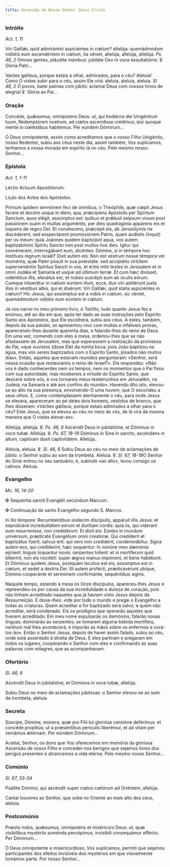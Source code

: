 ```yaml
---
title: Ascensão de Nosso Senhor Jesus Cristo
---
```


### Intróito

<em>Act. 1, 11</em>

<div class="side-by-side not-content">

Viri Galilǽi, quid admirámini aspiciéntes in cœlum? allelúja: quemádmodum vidístis eum ascendéntem in cœlum, ita véniet, allelúja, allelúja, allelúja. <em>Ps. 46, 2</em> Omnes gentes, pláudite mánibus: jubiláte Deo in voce exsultatiónis. ℣. Gloria Patri...

Varões galileus, porque estais a olhar, admirados, para o céu? Aleluia! Como O vistes subir para o céu, assim Ele virá: aleluia, aleluia, aleluia. <em>Sl. 46, 2 Ó</em> povos, batei palmas com júbilo: aclamai Deus com vossos hinos de alegria! ℣. Glória ao Pai...

</div>

### Oração

<div class="side-by-side not-content">

Concéde, quǽsumus, omnípotens Deus: ut, qui hodiérna die Unigénitum tuum, Redemptórem nostrum, ad cœlos ascendísse crédimus; ipsi quoque mente in cœléstibus habitémus. Per eúndem Dóminum...

Ó Deus omnipotente, assim como acreditamos que o vosso Filho Unigénito, nosso Redentor, subiu aos céus neste dia, assim também, Vos suplicamos, tenhamos a nossa morada em espírito lá no céu. Pelo mesmo nosso Senhor...

</div>

### Epístola

<em>Act. 1, 1-11</em>

<div class="side-by-side not-content">

Léctio Actuum Apostólorum.

Lição dos Actos dos Apóstolos.

Primum quidem sermónem feci de ómnibus, o Theóphile, quæ cœpit Jesus facere et docére usque in diem, qua, præcípiens Apóstolis per Spíritum Sanctum, quos elégit, assúmptus est: quibus et prǽbuit seípsum vivum post passiónem suam in multas arguméntis, per dies quadragínta appárens eis et loquens de regno Dei. Et convéscens, præcépit eis, ab Jerosólymis ne discéderent, sed exspectárent promissiónem Patris, quam audístis (inquit) per os meum: quia Joánnes quidem baptizávit aqua, vos autem baptizabímini Spíritu Sancto non post multos hos dies. Igitur qui convénerant, interrogábant eum, dicéntes: Dómine, si in témpore hoc restítues regnum Israël? Dixit autem eis: Non est vestrum nosse témpora vel moménta, quæ Pater pósuit in sua potestáte: sed accipiétis virtútem superveniéntis Spíritus Sancti in vos, et éritis mihi testes in Jerúsalem et in omni Judǽa et Samaría et usque ad últimum terræ. Et cum hæc dixísset, vidéntibus illis, elevátus est, et nubes suscépit eum ab óculis eórum. Cumque intuerétur in cœlum eúntem illum, ecce, duo viri astitérunt juxta illos in véstibus albis, qui et dixérunt: Viri Galilǽi, quid statis aspiciéntes in cœlum? Hic Jesus, qui assúmptus est a vobis in cœlum, sic véniet, quemádmodum vidístis eum eúntem in cœlum.

Já vos narrei no meu primeiro livro, ó Teófilo, tudo quanto Jesus fez e ensinou, até ao dia em que, após ter dado as suas instruções pelo Espírito Santo aos Apóstolos, que Ele escolhera, subiu aos céus. A estes, também, depois da sua paixão, se apresentou vivo com muitas e infalíveis provas, aparecendo-lhes durante quarenta dias, e falando-lhes do reino de Deus. Em uma vez, comendo com eles à mesa, ordenou-lhes que se não afastassem de Jerusalém, mas que esperassem a realização da promessa do Pai, «que ouvistes (disse Ele) da minha boca; pois João baptizou na água, mas vós sereis baptizados com o Espírito Santo, pisados não muitos dias». Então, aqueles que estavam reunidos perguntaram: «Senhor, será nessa ocasião que restaurareis o reino de Israel?». Ele respondeu: «Não vos é dado conhecerdes nem os tempos, nem os momentos que o Pai fixou com sua autoridade; mas recebereis a virtude do Espírito Santo, que descerá sobre vós, e vos tornareis meus testemunhos em Jerusalém, na Judeia, na Samaria e até aos confins do mundo». Havendo dito isto, elevou-se ao alto na sua presença, envolvendo-O uma nuvem, que O escondeu a seus olhos. E, como contemplassem atentamente o céu, para onde Jesus se elevara, apareceram ao pé deles dois homens, vestidos de branco, que lhes disseram: «Varões galileus, porque estais admirados a olhar para o céu? Este Jesus, que se elevou ao céu no meio de vós, de lá virá da mesma maneira que O vistes elevar-se».

</div>

<div class="side-by-side not-content">

Allelúja, allelúja. ℣. <em>Ps. 46, 6</em> Ascéndit Deus in jubilatióne, et Dóminus in voce tubæ. Allelúja. ℣. <em>Ps. 67, 18-19</em> Dóminus in Sina in sancto, ascéndens in altum, captívam duxit captivitátem. Allelúja.

Aleluia, aleluia. ℣. <em>Sl. 46, 6</em> Subiu Deus ao céu no meio de aclamações de júbilo: o Senhor subiu ao som da trombeta. Aleluia. ℣. <em>Sl. 67, 18-19</em>O Senhor do Sinai entrou no seu santuário; e, subindo «ao alto», levou consigo os cativos. Aleluia.

</div>

### Evangelho

<em>Mc. 16, 14-20</em>

<div class="side-by-side not-content">

<span class="cross text-red-500">✠</span> Sequéntia sancti Evangélii secúndum Marcum.

<span class="cross text-red-500">✠</span> Continuação do santo Evangelho segundo S. Marcos.

In illo témpore: Recumbéntibus úndecim discípulis, appáruit illis Jesus: et exprobrávit incredulitátem eórum et durítiam cordis: quia iis, qui víderant eum resurrexísse, non credidérunt. Et dixit eis: Eúntes in mundum univérsum, prædicáte Evangélium omni creatúræ. Qui credíderit et baptizátus fúerit, salvus erit: qui vero non credíderit, condemnábitur. Signa autem eos, qui credíderint, hæc sequéntur: In nómine meo dæmónia ejícient: linguis loquantur novis: serpentes tollent: et si mortíferum quid bíberint, non eis nocébit: super ægros manus impónent, et bene habébunt. Et Dóminus quidem Jesus, postquam locútus est eis, assúmptus est in cœlum, et sedet a dextris Dei. Illi autem profécti, prædicavérunt ubíque, Dómino cooperánte et sermónem confirmánte, sequéntibus signis.

Naquele tempo, estando à mesa os Onze discípulos, apareceu-lhes Jesus e repreendeu-os por causa da sua incredulidade e dureza de coração; pois não tinham acreditado naqueles que já haviam visto Jesus depois da Ressurreição. E disse-lhes: «Ide por todo o mundo e pregai o Evangelho a todas as criaturas. Quem acreditar e for baptizado será salvo; e quem não acreditar, será condenado. Eis os prodígios que operarão aqueles que tiverem acreditado: Em meu nome expulsarão os demónios; falarão novas línguas; dominarão as serpentes; se tomarem alguma bebida mortífera, nenhum mal lhes acontecerá; e imporão as mãos sobre os enfermos e curá-los-ão». Então o Senhor Jesus, depois de haver assim falado, subiu ao céu, onde está assentado à direita de Deus. E eles partiram e pregaram em todos os lugares, cooperando o Senhor com eles e confirmando as suas palavras com milagres, que as acompanhavam.

</div>

### Ofertório

<em>Sl. 46, 6</em>

<div class="side-by-side not-content">

Ascéndit Deus in jubilatióne, et Dóminus in voce tubæ, allelúja.

Subiu Deus no meio de aclamações jubilosas: o Senhor elevou-se ao som da trombeta, aleluia.

</div>

### Secreta

<div class="side-by-side not-content">

Súscipe, Dómine, múnera, quæ pro Fílii tui gloriósa censióne deférimus: et concéde propítius; ut a præséntibus perículis liberémur, et ad vitam per veniámus ætérnam. Per eúndem Dóminum...

Aceitai, Senhor, os dons que Vos oferecemos em memória da gloriosa Ascensão de vosso Filho e concedei-nos benigno que sejamos livres dos perigos presentes e alcancemos a vida eterna. Pelo mesmo nosso Senhor...

</div>

### Comúnio

<em>Sl. 67, 33-34</em>

<div class="side-by-side not-content">

Psállite Dómino, qui ascéndit super cœlos cœlórum ad Oriéntem, allelúja.

Cantai louvores ao Senhor, que sobe no Oriente ao mais alto dos céus, aleluia.

</div>

### Postcomúnio

<div class="side-by-side not-content">

Præsta nobis, quǽsumus, omnípotens et miséricors Deus: ut, quæ visibílibus mystériis suménda percépimus, invisíbili consequámur efféctu. Per Dóminum...

Ó Deus omnipotente e misericordioso, Vos suplicamos, permiti que sejamos participantes dos efeitos invisíveis dos mystérios em que visivelmente tomámos parte. Por nosso Senhor...

</div>
